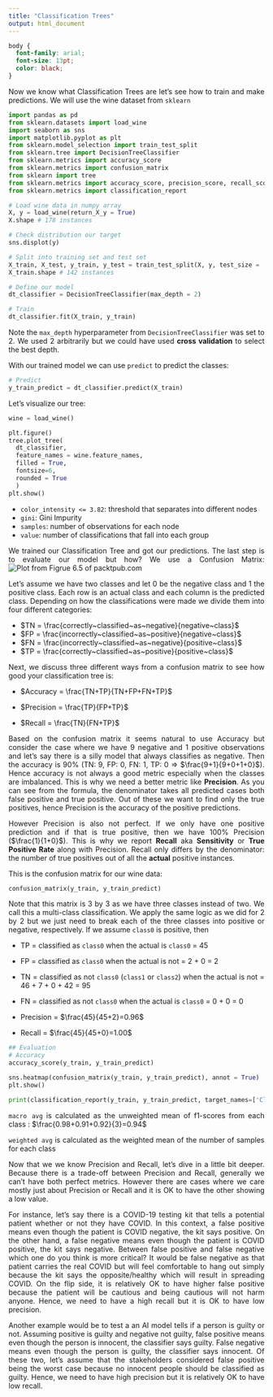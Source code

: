 ```yaml
---
title: "Classification Trees"
output: html_document
---
```


```css
body {
  font-family: arial;
  font-size: 13pt;
  color: black;
}
```

<style> body {text-align: justify} </style>

Now we know what Classification Trees are let's see how to train and make predictions. We will use the wine dataset from `sklearn`
```python
import pandas as pd
from sklearn.datasets import load_wine
import seaborn as sns
import matplotlib.pyplot as plt
from sklearn.model_selection import train_test_split
from sklearn.tree import DecisionTreeClassifier
from sklearn.metrics import accuracy_score
from sklearn.metrics import confusion_matrix
from sklearn import tree
from sklearn.metrics import accuracy_score, precision_score, recall_score, f1_score
from sklearn.metrics import classification_report

# Load wine data in numpy array
X, y = load_wine(return_X_y = True)
X.shape # 178 instances

# Check distribution our target
sns.displot(y)

# Split into training set and test set
X_train, X_test, y_train, y_test = train_test_split(X, y, test_size = .20, random_state=0)
X_train.shape # 142 instances

# Define our model
dt_classifier = DecisionTreeClassifier(max_depth = 2) 

# Train
dt_classifier.fit(X_train, y_train) 
```

Note the `max_depth` hyperparameter from `DecisionTreeClassifier` was set to 2. We used 2 arbitrarily but we could have used **cross validation** to select the best depth.

With our trained model we can use `predict` to predict the classes:
```python
# Predict
y_train_predict = dt_classifier.predict(X_train) 
```

Let's visualize our tree:
```python
wine = load_wine()

plt.figure()
tree.plot_tree(
  dt_classifier,
  feature_names = wine.feature_names,
  filled = True, 
  fontsize=6, 
  rounded = True
  )
plt.show()
```

* `color_intensity <= 3.82`: threshold that separates into different nodes
* `gini`: Gini Impurity
* `samples`: number of observations for each node
* `value`: number of classifications that fall into each group

We trained our Classification Tree and got our predictions. The last step is to evaluate our model but how? We use a Confusion Matrix: 
![Plot from Figrue 6.5 of packtpub.com](imgs/classtree_img1.png)

Let's assume we have two classes and let 0 be the negative class and 1 the positive class. Each row is an actual class and each column is the predicted class. Depending on how the classifications were made we divide them into four different categories:

* $TN = \frac{correctly~classified~as~negative}{negative~class}$
* $FP = \frac{incorrectly~classified~as~positive}{negative~class}$
* $FN = \frac{incorrectly~classified~as~negative}{positive~class}$
* $TP = \frac{correctly~classified~as~positive}{positive~class}$

Next, we discuss three different ways from a confusion matrix to see how good your classification tree is:

* $Accuracy = \frac{TN+TP}{TN+FP+FN+TP}$

* $Precision = \frac{TP}{FP+TP}$

* $Recall = \frac{TN}{FN+TP}$

Based on the confusion matrix it seems natural to use Accuracy but consider the case where we have 9 negative and 1 positive observations and let's say there is a silly model that always classifies as negative. Then the accuracy is 90% (TN: 9, FP: 0, FN: 1, TP: 0 => $\frac{9+1}{9+0+1+0}$). Hence accuracy is not always a good metric especially when the classes are imbalanced. This is why we need a better metric like **Precision**. As you can see from the formula, the denominator takes all predicted cases both false positive and true positive. Out of these we want to find only the true positives, hence Precision is the accuracy of the positive predictions. 

However Precision is also not perfect. If we only have one positive prediction and if that is true positive, then we have 100% Precision ($\frac{1}{1+0}$). This is why we report **Recall** aka **Sensitivity** or **True Positive Rate** along with Precision. Recall only differs by the denominator: the number of true positives out of all the **actual** positive instances. 

This is the confusion matrix for our wine data:
```python
confusion_matrix(y_train, y_train_predict)
```
Note that this matrix is 3 by 3 as we have three classes instead of two. We call this a multi-class classification. We apply the same logic as we did for 2 by 2 but we just need to break each of the three classes into positive or negative, respectively. If we assume `class0` is positive, then 

* TP = classified as `class0` when the actual is `class0` = 45
* FP = classified as `class0` when the actual is not = 2 + 0 = 2
* TN = classified as not `class0` (`class1` or `class2`) when the actual is not = 46 + 7 + 0 + 42 = 95
* FN = classified as not `class0` when the actual is `class0` = 0 + 0 = 0

* Precision = $\frac{45}{45+2}=0.96$
* Recall = $\frac{45}{45+0}=1.00$

```python
## Evaluation
# Accuracy
accuracy_score(y_train, y_train_predict) 

sns.heatmap(confusion_matrix(y_train, y_train_predict), annot = True)
plt.show()

print(classification_report(y_train, y_train_predict, target_names=['Class 0', 'Class 1', 'Class 2']))

```

`macro avg` is calculated as the unweighted mean of f1-scores from each class : $\frac{0.98+0.91+0.92}{3}=0.94$

`weighted avg` is calculated as the weighted mean of the number of samples for each class

Now that we we know Precision and Recall, let's dive in a little bit deeper. Because there is a trade-off between Precision and Recall, generally we can't have both perfect metrics. However there are cases where we care mostly just about Precision or Recall and it is OK to have the other showing a low value. 

For instance, let's say there is a COVID-19 testing kit that tells a potential patient whether or not they have COVID. In this context, a false positive means even though the patient is COVID negative, the kit says positive. On the other hand, a false negative means even though the patient is COVID positive, the kit says negative. Between false positive and false negative which one do you think is more critical? It would be false negative as that patient carries the real COVID but will feel comfortable to hang out simply because the kit says the opposite/healthy which will result in spreading COVID. On the flip side, it is relatively OK to have higher false positive because the patient will be cautious and being cautious will not harm anyone. Hence, we need to have a high recall but it is OK to have low precision. 

Another example would be to test a an AI model tells if a person is guilty or not. Assuming positive is guilty and negative not guilty, false positive means even though the person is innocent, the classifier says guilty. False negative means even though the person is guilty, the classifier says innocent. Of these two, let's assume that the stakeholders considered false positive being the worst case because no innocent people should be classified as guilty. Hence, we need to have high precision but it is relatively OK  to have low recall. 
